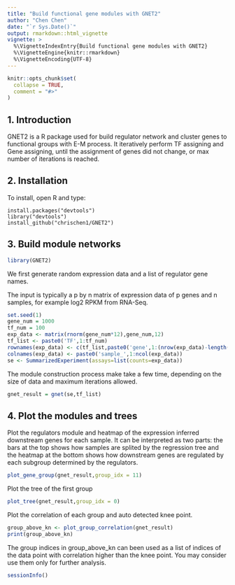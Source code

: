 ```yaml
---
title: "Build functional gene modules with GNET2"
author: "Chen Chen"
date: "`r Sys.Date()`"
output: rmarkdown::html_vignette
vignette: >
  %\VignetteIndexEntry{Build functional gene modules with GNET2}
  %\VignetteEngine{knitr::rmarkdown}
  %\VignetteEncoding{UTF-8}
---
```


```r
knitr::opts_chunk$set(
  collapse = TRUE,
  comment = "#>"
)
```

## 1. Introduction
GNET2 is a R package used for build regulator network and cluster genes to functional groups with E-M process.
It iteratively perform TF assigning and Gene assigning, until the assignment of genes did not change, or max number of iterations is reached.

## 2. Installation
To install, open R and type:
```
install.packages("devtools")
library("devtools")
install_github("chrischen1/GNET2")
```

## 3. Build module networks
```r
library(GNET2)
```

We first generate random expression data and a list of regulator gene names. 

The input is typically a p by n matrix of expression data of p genes and n samples, for example log2 RPKM from RNA-Seq.

```r
set.seed(1)
gene_num = 1000
tf_num = 100
exp_data <- matrix(rnorm(gene_num*12),gene_num,12)
tf_list <- paste0('TF',1:tf_num)
rownames(exp_data) <- c(tf_list,paste0('gene',1:(nrow(exp_data)-length(tf_list))))
colnames(exp_data) <- paste0('sample_',1:ncol(exp_data))
se <- SummarizedExperiment(assays=list(counts=exp_data))
```


The module construction process make take a few time, depending on the size of data and maximum iterations allowed. 

```r
gnet_result = gnet(se,tf_list)
```

## 4. Plot the modules and trees
Plot the regulators module and heatmap of the expression inferred downstream genes for each sample. It can be interpreted as two parts:
the bars at the top shows how samples are splited by the regression tree and the heatmap at the bottom shows how downstream genes are regulated by each subgroup determined by the regulators.

```r
plot_gene_group(gnet_result,group_idx = 11)
```


Plot the tree of the first group

```r
plot_tree(gnet_result,group_idx = 0)
```


Plot the correlation of each group and auto detected knee point.

```r
group_above_kn <- plot_group_correlation(gnet_result)
print(group_above_kn)
```

The group indices in group_above_kn can been used as a list of indices of the data point with correlation higher than the knee point. You may consider use them only for further analysis.

```r
sessionInfo()
```
